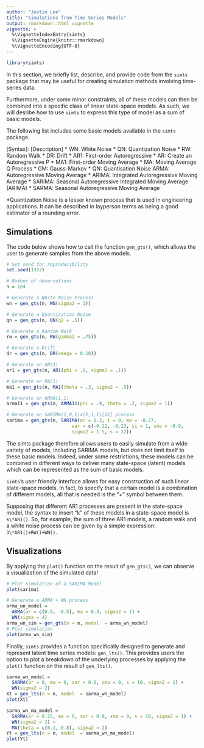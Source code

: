 ```yaml
---
author: "Justin Lee"
title: "Simulations from Time Series Models"
output: rmarkdown::html_vignette
vignette: >
  %\VignetteIndexEntry{simts}
  %\VignetteEngine{knitr::rmarkdown}
  %\VignetteEncoding{UTF-8}
---
```


```r
library(simts)
```

In this section, we briefly list, describe, and provide code from the `simts` package that may be useful for creating simulation methods involving time-series data.

Furthermore, under some minor constraints, all of these models can then be combined into a specific class of linear state-space models. As such, we will desribe how to use `simts` to express this type of model as a sum of basic models.

The following list includes some basic models available in the `simts` package.

[Syntax]: [Description]
* WN: White Noise
* QN: Quantization Noise
* RW: Random Walk
* DR: Drift
* AR1: First-order Autoregressive
* AR: Create an Autoregressive P
* MA1: First-order Moving Average
* MA: Moving Average Q Process
* GM: Gauss-Markov
* QN: Quantisation Noise*
* ARMA: Autoregressive Moving Average
* ARIMA: Integrated Autoregressive Moving Average
* SARIMA: Seasonal Autoregressive Integrated Moving Average (ARIMA)
* SARMA: Seasonal Autoregressive Moving Average

*Quantization Noise is a lesser known process that is used in engineering applications. It can be described in layperson terms as being a good estimator of a rounding error.

## Simulations

The code below shows how to call the function `gen_gts()`, which allows the user to generate samples from the above models.

```r
# Set seed for reproducibility
set.seed(1337)

# Number of observations
n = 1e4

# Generate a White Noise Process
wn = gen_gts(n, WN(sigma2 = 1)) 

# Generate a Quantization Noise
qn = gen_gts(n, QN(q2 = .5)) 

# Generate a Random Walk
rw = gen_gts(n, RW(gamma2 = .75)) 

# Generate a Drift
dr = gen_gts(n, DR(omega = 0.10)) 

# Generate an AR(1)
ar1 = gen_gts(n, AR1(phi = .9, sigma2 = .1)) 

# Generate an MA(1)
ma1 = gen_gts(n, MA1(theta = .3, sigma2 = .5)) 

# Generate an ARMA(1,1)
arma11 = gen_gts(n, ARMA11(phi = .9, theta = .2, sigma2 = 1))

# Generate an SARIMA(1,0,1)x(2,1,1)[12] process
sarima = gen_gts(n, SARIMA(ar = 0.3, i = 0, ma = -0.27,
                        sar = c(-0.12, -0.2), si = 1, sma = -0.9,
                        sigma2 = 1.5, s = 12))
```

The simts package therefore allows users to easily simulate from a wide variety of models, including SARIMA models, but does not limit itself to these basic models. Indeed, under some restrictions, these models can be combined in different ways to deliver many state-space (latent) models which can be represented as the sum of basic models.

`simts`'s user friendly interface allows for easy construction of such linear state-space models. In fact, to specify that a certain model is a combination of different models, all that is needed is the “+” symbol between them. 

Supposing that different AR1 processes are present in the state-space model, the syntax to insert “k” of these models in a state-space model is `k\*AR1()`. So, for example, the sum of three AR1 models, a random walk and a white noise process can be given by a simple expression: `3\*AR1()+RW()+WN()`.

## Visualizations 

By applying the `plot()` function on the result of `gen_gts()`, we can observe a visualization of the simulated data!

```r
# Plot simulation of a SARIMA Model 
plot(sarima)

# Generate a ARMA + WN process 
arma_wn_model =
  ARMA(ar = c(0.9, -0.5), ma = 0.3, sigma2 = 1) + 
  WN(sigma = 4)
arma_wn_sim = gen_gts(n = n, model  = arma_wn_model)
# Plot simulation 
plot(arma_wn_sim)
```

Finally, `simts` provides a function specifically designed to generate and represent latent time series models: `gen_lts()`. This provides users the option to plot a breakdown of the underlying processes by applying the `plot()` function on the result of `gen_lts()`.

```r
sarma_wn_model = 
  SARMA(ar = 0, ma = 0, sar = 0.9, sma = 0, s = 10, sigma2 = 1) + 
  WN(sigma2 = 2)
Xt = gen_lts(n = n, model  = sarma_wn_model)
plot(Xt)

sarma_wn_ma_model = 
  SARMA(ar = 0.25, ma = 0, sar = 0.9, sma = 0, s = 10, sigma2 = 1) + 
  WN(sigma2 = 2) +
  MA(theta = c(0.1,-0.8), sigma2 = 2)
Yt = gen_lts(n = n, model  = sarma_wn_ma_model)
plot(Yt)
```

